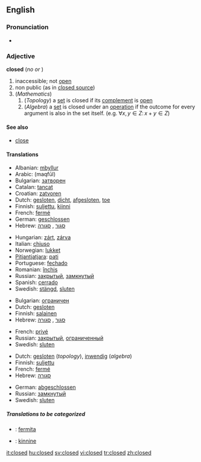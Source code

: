 ==English==

===Pronunciation===
*{{audio|en-us-closed.ogg|Audio (US)}}

===Adjective===
'''closed'''  (''no'' {{compar}} ''or'' {{superl}})

# inaccessible; not [[open]]
# non public (as in [[closed source]])
# (''Mathematics'')
## (''Topology'') a [[set]] is closed if its [[complement]] is [[open]]
## (''Algebra'') a [[set]] is closed under an [[operation]] if the outcome for every argument is also in the set itself. (e.g. <math> \forall x,y \in Z:\, x + y \in Z</math>)

====See also====
*[[close]]

====Translations====
{{trans-top|not open (1)}}
*Albanian: [[mbyllur]]
*Arabic: {{ARchar|[[مقفول]]}} (maqfūl)
*Bulgarian: [[затворен]]
*Catalan: [[tancat]]
*Croatian: [[zatvoren]]
*Dutch: [[gesloten]], [[dicht]], [[afgesloten]], [[toe]]
*Finnish: [[suljettu]], [[kiinni]]
*French: [[fermé]]
*German: [[geschlossen]]
*Hebrew: [[סגור]] {{romanization of Hebrew|sagúr}} {{m}}, [[סגורה]] {{romanization of Hebrew|sgurá}} {{f}}
{{trans-mid}}
*Hungarian: [[zárt]], [[zárva]]
*Italian: [[chiuso]]
*Norwegian: [[lukket]]
*[[Pitjantjatjara]]: [[pati]]
*Portuguese: [[fechado]]
*Romanian: [[închis]]
*Russian: [[закрытый]], [[замкнутый]]
*Spanish: [[cerrado]]
*Swedish: [[stängd]], [[sluten]]
{{trans-bottom}}

{{trans-top|non public (2)}}
*Bulgarian: [[ограничен]]
*Dutch: [[gesloten]]
*Finnish: [[salainen]]
*Hebrew: [[סגור]] {{romanization of Hebrew|sagúr}} {{m}}, [[סגורה]] {{romanization of Hebrew|sgurá}} {{f}}
{{trans-mid}}
*French: [[privé]]
*Russian: [[закрытый]], [[ограниченный]]
*Swedish: [[sluten]]
{{trans-bottom}}

{{trans-top|in mathematics (3)}}
*Dutch: [[gesloten]] (''topology''), [[inwendig]] (''algebra'')
*Finnish: [[suljettu]]
*French: [[fermé]]
*Hebrew: [[סגורה]] {{romanization of Hebrew|sgurá}} {{f}}
{{trans-mid}}
*German: [[abgeschlossen]]
*Russian: [[замкнутый]]
*Swedish: [[sluten]]
{{trans-bottom}}

=====Translations to be categorized=====
{{checktrans}}

*{{ttbc|Esperanto}}: [[fermita]]
*{{ttbc|Estonian}}: [[kinnine]]

[[it:closed]]
[[hu:closed]]
[[sv:closed]]
[[vi:closed]]
[[tr:closed]]
[[zh:closed]]